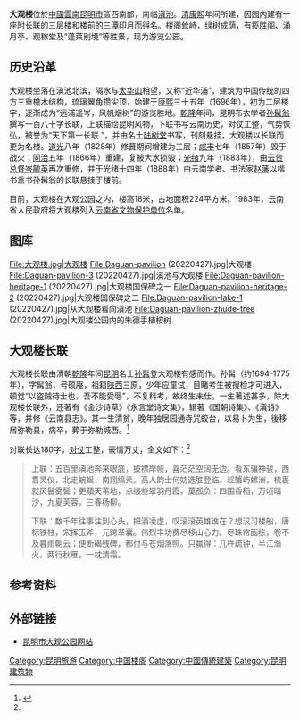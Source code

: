 {{Otheruses|大观楼}}
{{文物保护单位
| 级别 = 全国
| Cat = 云南全国重点文物保护单位
| 省区市 = 云南省
| 图片 = [[File:daguan-pavilion-2_(20220427).jpg|220px]]<br><small>昆明大观楼</small>
| 名称 = 大观楼
| 编号 = 7-1386-3-684
| 分类 = 古建筑及历史纪念建筑物
| 时代 = 清
| 所在 = [[昆明市|昆明市]][[西山区_(昆明市)|西山区]]
| 登录 = 2013年3月
| 备注 = {{maplink|frame=yes|plain=yes|type=point|frame-lat=25.02712|frame-long=102.67227|zoom=16|coord={{coord|25.02712|102.67227}}}}
}}
'''大观楼'''位於[[中華人民共和國|中國]][[雲南|雲南]][[昆明市|昆明市]]區西南部，南临[[滇池|滇池]]。[[清|清]][[康熙|康熙]]年间所建，因园内建有一座附长联的三层楼和楼前的三潭印月而得名。楼阁耸峙，绿树成荫，有揽胜阁、涌月亭、观稼堂及“蓬莱别境”等胜景，现为游览公园。

==历史沿革==
大观楼坐落在滇池北滨，隔水与[[太华山|太华山]]相望，又称“近华浦”，建筑为中国传统的四方三重檐木结构，琉璃翼角攒尖顶，始建于[[康熙|康熙]]三十五年（1696年），初为二层楼宇，逐渐成为“远浦遥岑，风帆烟树”的游览胜地。[[乾隆|乾隆]]年间，昆明布衣学者[[孙髯翁|孙髯翁]]撰写一百八十字长联，上联描绘昆明风物，下联书写云南历史，对仗工整，气势恢弘，被誉为“天下第一长联 ”，并由名士[[陆树堂|陆树堂]]书写，刊刻悬挂，大观楼以长联而更为名楼。[[道光|道光]]八年（1828年）修葺期间增建为三层；[[咸丰_(年号)|咸丰]]七年（1857年）毁于战火；[[同治|同治]]五年（1866年）重建，复被大水损毁；[[光绪|光绪]]九年（1883年），由[[云贵总督|云贵总督]][[岑毓英|岑毓英]]再次重修，并于光绪十四年（1888年）由云南学者、书法家[[赵藩|赵藩]]以楷书重书孙髯翁的长联悬挂于楼前。

目前，大观楼在大观公园之内，楼高18米，占地面积224平方米。1983年，云南省人民政府将大观楼列入[[云南省文物保护单位|云南省文物保护单位]]名单。

== 图库 ==
<gallery>
File:大观楼.jpg|大观楼
File:Daguan-pavilion (20220427).jpg|大观楼
File:Daguan-pavilion-3 (20220427).jpg|滇池与大观楼
File:Daguan-pavilion-heritage-1 (20220427).jpg|大观楼国保碑之一
File:Daguan-pavilion-heritage-2 (20220427).jpg|大观楼国保碑之二
File:Daguan-pavilion-lake-1 (20220427).jpg|从大观楼看向滇池
File:Daguan-pavilion-zhude-tree (20220427).jpg|大观楼公园内的朱德手植桉树
</gallery>

==大观楼长联==
大观楼长联由清朝[[乾隆|乾隆]]年间[[昆明|昆明]]名士[[孙髯翁|孙髯]]登大观楼有感而作。孙髯（约1694-1775年），字髯翁，号硕庵，祖籍[[陕西|陕西]]三原，少年应童试，目睹考生被搜检才可进入，顿觉“以盗贼待士也，吾不能受辱”，不复科考，故终生未仕。一生著述甚多，除大观楼长联外，还著有《金沙诗草》《永言堂诗文集》，辑著《国朝诗集》、《滇诗》等，并修《云南县志》。其一生清贫，晚年独居园通寺咒蛟台，以易卜为生，後移居弥勒县，病卒，葬于弥勒城西。<ref name="changlian">{{cite web| language =| publisher =云南省人民政府网站| title =大观楼长联| url =http://www.yn.gov.cn/yn_yngk/yn_whzy/201112/t20111231_2733.html| author =| date =| accessdate =2009-06-05| archive-url =https://web.archive.org/web/20130529064037/http://www.yn.gov.cn/yn_yngk/yn_whzy/201112/t20111231_2733.html| archive-date =2013-05-29| dead-url =yes}}</ref>

对联长达180字，[[对仗|对仗]]工整，豪情万丈，全文如下：<ref name="changlian" />

<blockquote>
上联：五百里滇池奔来眼底，披襟岸帻，喜茫茫空阔无边。看东骧神骏，西翥灵仪，北走蜿蜒，南翔缟素。高人韵士何妨选胜登临。趁蟹屿螺洲，梳裹就风鬟雾鬓；更蘋天苇地，点缀些翠羽丹霞，莫孤负：四围香稻，万顷晴沙，九夏芙蓉，三春杨柳。

下联：数千年往事注到心头，把酒凌虚，叹滚滚英雄谁在？想汉习楼船，唐标铁柱，宋挥玉斧，元跨革囊。伟烈丰功费尽移山心力。尽珠帘画栋，卷不及暮雨朝云；便断碣残碑，都付与苍烟落照。只赢得：几杵疏钟，半江渔火，两行秋雁，一枕清霜。
</blockquote>

==参考资料==
{{reflist}}

==外部链接==
{{wikisource|昆明大观楼长联}}
{{Commonscat|Daguan Lou}}
*[https://web.archive.org/web/20090715175714/http://www.kmdgpark.cn/ 昆明市大观公园网站]

{{十一大历史文化名楼}}
{{云南全国重点文物保护单位}}
{{Yunnan topics}}
{{DEFAULTSORT:Da大}}

[[Category:昆明旅游|Category:昆明旅游]]
[[Category:中国楼阁|Category:中国楼阁]]
[[Category:中國傳統建築|Category:中國傳統建築]]
[[Category:昆明建筑物|Category:昆明建筑物]]